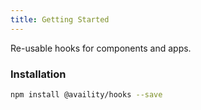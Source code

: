 ```yaml
---
title: Getting Started
---
```


Re-usable hooks for components and apps.

### Installation

```bash
npm install @availity/hooks --save
```
